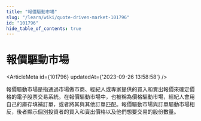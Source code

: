 ```yaml
---
title: "報價驅動市場"
slug: "/learn/wiki/quote-driven-market-101796"
id: "101796"
hide_table_of_contents: true
---
```



# 報價驅動市場

<ArticleMeta id={101796} updatedAt={'2023-09-26 13:58:58'} />
<div className='border-solid border-b border-t-0 my-4 border-[var(--ifm-color-gray-300)]' />

報價驅動市場是指通過市場做市商、經紀人或專家提供的買入和賣出報價來確定價格的電子股票交易系統。在報價驅動市場中，也被稱為價格驅動市場，經紀人會用自己的庫存填補訂單，或者將其與其他訂單匹配。報價驅動市場與訂單驅動市場相反，後者顯示個別投資者的買入和賣出價格以及他們想要交易的股份數量。
